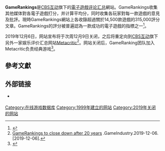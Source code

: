 {{Onesource |time=2009-05-02T14:16:46+00:00 }}

{{NoteTA
| G1=Games
}}
{{Infobox website
| name = GameRankings
| logo = Grlogov2.png
| url = {{URL|http://www.gamerankings.com/}}
| commercial = 是
| type = [[汇总媒体|评论汇总]]
| registration =
| owner = [[CBS互动|CBS互动]]
| author = 斯科特·贝达德
| launch_date = {{start date and age|1999}}
| current_status = 2019年12月9日重定向到[[Metacritic|Metacritic]]
}}

'''GameRankings'''是[[CBS互动|CBS互动]]旗下的[[電子遊戲|電子遊戲]][[汇总媒体|评论汇总]]網站。GameRankings收集其他媒体對各電子遊戲打分，并计算平均分，同时收集各玩家對每一款遊戲的意見及批評。現時GameRankings網站上各收錄超過關於14,500款遊戲的315,000評分文章。GameRankings的評分被普遍認為一款成功的電子遊戲的指標之一<ref>{{Cite web |url=http://idlethumbs.net/display.php?id=75 |title=GameRankings is not God |accessdate=2009-05-02 |archive-date=2005-01-09 |archive-url=https://web.archive.org/web/20050109084657/http://www.idlethumbs.net/display.php?id=75 |dead-url=no }}</ref>。

2019年12月6日，网站宣布将于次周12月9日关闭，之后将重定向到[[CBS互动|CBS互动]]旗下另外一家娱乐评价汇总网站[[Metacritic|Metacritic]]<ref>[https://www.gamesindustry.biz/articles/2019-12-06-gamerankings-to-close-down-after-20-years GameRankings to close down after 20 years] {{Wayback|url=https://www.gamesindustry.biz/articles/2019-12-06-gamerankings-to-close-down-after-20-years |date=20210110205655 }}.GameIndustry.2019-12-06.[2019-12-06].</ref>。网站关闭后，GameRanking团队加入Metacritic负责经典游戏<ref name="GR shut down">{{cite web |title=GameRankings Shutting down |url=https://www.gamerankings.com/news.html |archive-url=https://web.archive.org/web/20191204051348/https://www.gamerankings.com/news.html |archive-date=2019-12-04 |access-date=2019-12-10 |dead-url=no }}</ref>。

== 參考文獻 ==
{{Reflist}}

== 外部链接 ==

* {{webarchive |url=http://web.archive.org/web/20191209081643/https://www.gamerankings.com/ |date=2019年12月8日 |title=官方网站}} {{en icon}}

{{Video Game Critics}}
{{CBS互动}}

{{Authority control}}

{{DEFAULTSORT:GameRankings}}
[[Category:在线游戏数据库|Category:在线游戏数据库]]
[[Category:1999年建立的网站|Category:1999年建立的网站]]
[[Category:2019年关闭的网站|Category:2019年关闭的网站]]

{{Videogame-website-stub}}